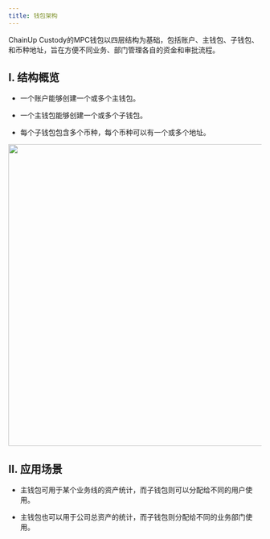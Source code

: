 ---
title: 钱包架构
---

ChainUp Custody的MPC钱包以四层结构为基础，包括账户、主钱包、子钱包、和币种地址，旨在方便不同业务、部门管理各自的资金和审批流程。



## I. 结构概览

- 一个账户能够创建一个或多个主钱包。

- 一个主钱包能够创建一个或多个子钱包。

- 每个子钱包包含多个币种，每个币种可以有一个或多个地址。


<div className="w-full flex items-center justify-center">
    <img src="/en-us/images/help-center/mpc-frame1-cn.png" width="600"/>
</div>

## II. 应用场景

- 主钱包可用于某个业务线的资产统计，而子钱包则可以分配给不同的用户使用。

- 主钱包也可以用于公司总资产的统计，而子钱包则分配给不同的业务部门使用。



